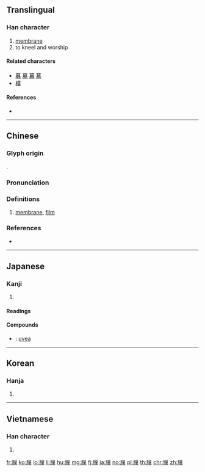 {{character info/new}}
==Translingual==

===Han character===
{{Han char|rn=130|rad=肉|as=11|sn=15|four=74234|canj=BTAK|ids=⿰月莫}}

# [[membrane]]
# to kneel and worship

====Related characters====
* [[募]] [[墓]] [[幕]] [[慕]]
* [[模]]

====References====
* {{Han ref|kx=0993.010|dkj=29808|dj=1444.280|hdz=32100.130|uh=819C|ud=33180|bh=BDA4|bd=48548}}

----

==Chinese==
{{zh-forms}}

===Glyph origin===
{{Han etym}}
{{Han compound|肉|alt1=⺼|莫|ls=psc|c1=s|c2=p}}.

===Pronunciation===
{{zh-pron
|m=膜
|c=mok6,mou4
|h=pfs=
|md=
|mn=mo͘h/mo̍͘h
|w=
|mc=y
|oc=y
|cat=
}}

===Definitions===
{{zh-hanzi}}

# [[membrane]], [[film]]

===References===
* {{R:yue:Hanzi}}

----

==Japanese==

===Kanji===
{{ja-kanji|grade=c|rs=肉11}}

# {{defn|lang=ja|sort=肉11}}

====Readings====
{{ja-readings|goon=[[まく]] (maku), [[も]] (mo)|kanon=[[ばく]] (baku), [[ぼ]] (bo)|kun=[[うすかわ]] (usukawa)}}

====Compounds====
{{der-top|Compounds}}
* {{ja-r|葡萄膜|ぶどうまく}}: [[uvea]]
{{der-bottom}}

----

==Korean==

===Hanja===
{{ko-hanja|hangeul=[[막]], [[모]]|eumhun=|rv=mak, mo|mr=mak, mo|y=mak, mo}}

# {{defn|lang=ko|sort=肉11}}

----

==Vietnamese==

===Han character===
{{vi-hantu|[[màng]], [[mô]]|rs=肉11}}

# {{defn|lang=vi|sort=肉11}}

[[fr:膜]]
[[ko:膜]]
[[lo:膜]]
[[li:膜]]
[[hu:膜]]
[[mg:膜]]
[[fj:膜]]
[[ja:膜]]
[[no:膜]]
[[pl:膜]]
[[th:膜]]
[[chr:膜]]
[[zh:膜]]